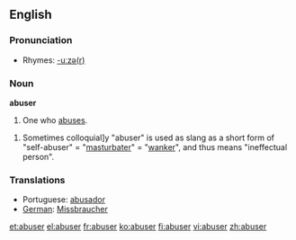 ==English==

===Pronunciation===
*Rhymes: [[Rhymes:English:-uːzə(r)|-uːzə(r)]]

===Noun===
'''abuser'''

# One who [[abuse]]s.

# Sometimes colloquial]y "abuser" is used as slang as a short form of "self-abuser" = "[[masturbate]]r" = "[[wank]]er", and thus means "ineffectual person".

===Translations===
* Portuguese: [[abusador]]
* [[German]]: [[Missbraucher]]

[[et:abuser]]
[[el:abuser]]
[[fr:abuser]]
[[ko:abuser]]
[[fi:abuser]]
[[vi:abuser]]
[[zh:abuser]]